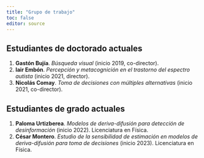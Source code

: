```yaml
---
title: "Grupo de trabajo"
toc: false
editor: source
---
```


## Estudiantes de doctorado actuales

  1. **Gastón Bujía**. *Búsqueda visual* (inicio 2019, co-director).  
  1. **Iair Embón**. *Percepción y metacognición en el trastorno del espectro autista* (inicio 2021, director).
  1. **Nicolás Comay**. *Toma de decisiones con múltiples alternativas* (inicio 2021, co-director).  

## Estudiantes de grado actuales

  1. **Paloma Urtizberea**. *Modelos de deriva-difusión para detección de desinformación* (inicio 2022). Licenciatura en Física.
  1. **César Montero**. *Estudio de la sensibilidad de estimación en modelos de deriva-difusión para toma de decisiones* (inicio 2023). Licenciatura en Física.
  
